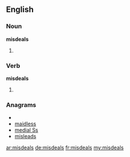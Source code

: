 ==English==
===Noun===
'''misdeals'''

#{{plural of|[[misdeal]]}}

===Verb===
'''misdeals'''

#{{third-person singular of|[[misdeal]]}}

===Anagrams===
* {{alphagram|adeilmss}}
* [[maidless#English|maidless]]
* [[medial Ss#English|medial Ss]]
* [[misleads#English|misleads]]

[[ar:misdeals]]
[[de:misdeals]]
[[fr:misdeals]]
[[my:misdeals]]